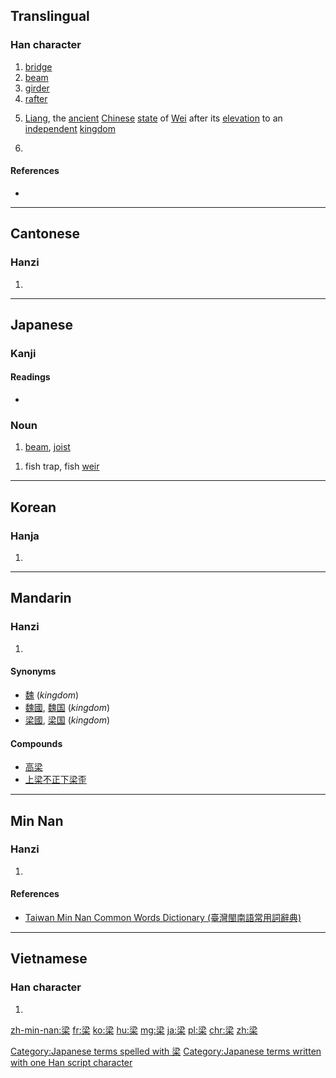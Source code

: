 {{also|粱}}
==Translingual==

===Han character===
{{Han char|rn=75|rad=木|as=07|sn=11|four=3390<sub>4</sub>|canj=水金木 (ECD), 水戈木 (EID)|ids=⿱⿰[[氵]]⿰⿹[[刀]][[丶]]丶[[木]]}}

# [[bridge]]
# [[beam]]
# [[girder]]
# [[rafter]]
# {{context|historical|lang=cmn}} [[Liang]], the [[ancient]] [[Chinese]] [[state]] of [[Wei]] after its [[elevation]] to an [[independent]] [[kingdom]]
# {{surname|lang=cmn}}

====References====
* {{Han ref|kx=0528.010|dkj=14825|dj=0916.180|hdz=21220.050|uh=6881|ud=26753|bh=B1E7|bd=45543}}

----

==Cantonese==

===Hanzi===
{{yue-hanzi|jyut=[[loeng4]]|y=leung4}}

# {{defn|lang=yue|sort=木07}}

----

==Japanese==

===Kanji===
{{ja-kanji|grade=|rs=木07}}

====Readings====
* {{ja-readings|goon=[[ろう]] (rō)|kanon=[[りょう]] (ryō)|kun=[[はし]] (hashi), [[はり]] (hari), [[やな]] (yana)}}

===Noun===
{{ja-noun|k|hira=はり|rom=hari}}

# [[beam]], [[joist]]

{{ja-noun|k|rom=yana|hira=やな}}

# fish trap, fish [[weir]]

[[Category:Japanese terms spelled with 梁]]
[[Category:Japanese terms written with one Han script character]]

----

==Korean==

===Hanja===
{{ko-hanja|hangeul=[[량]], [[양]]|eumhun=|rv=ryang, yang|mr=ryang, yang|y=lyang, yang}}

# {{defn|lang=ko|sort=木07}}

----

==Mandarin==

===Hanzi===
{{cmn-hanzi|pin=[[liáng]] ([[liang2]]), [[Liáng]] ([[Liang2]])|wg=liang<sup>2</sup>, Liang<sup>2</sup>}}

# {{defn|lang=cmn|sort=木07}}

====Synonyms====
* [[魏]] (''kingdom'')
* [[魏國]], [[魏国]] (''kingdom'')
* [[梁國]], [[梁国]] (''kingdom'')

====Compounds====
* [[高梁]]
* [[上梁不正下梁歪]]

----

==Min Nan==

===Hanzi===
{{nan-hanzi|tlpa=niû (niu<sup>5</sup>)}}

# {{defn|lang=nan|sort=木07}}

====References====
* [http://twblg.dict.edu.tw/holodict_new/index.html Taiwan Min Nan Common Words Dictionary (臺灣閩南語常用詞辭典)]

----

==Vietnamese==

===Han character===
{{vi-hantu|[[lương]]|rs=木07}}

# {{defn|lang=vi|sort=木07}}

[[zh-min-nan:梁]]
[[fr:梁]]
[[ko:梁]]
[[hu:梁]]
[[mg:梁]]
[[ja:梁]]
[[pl:梁]]
[[chr:梁]]
[[zh:梁]]